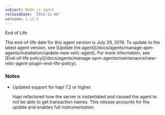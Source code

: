 ```yaml
---
subject: Node.js agent
releaseDate: '2014-11-06'
version: 1.13.2
---
```


End of Life

<Callout variant="important">
  The end-of-life date for this agent version is July 29, 2019. To update to the latest agent version, see [Update the agent](/docs/agents/manage-apm-agents/installation/update-new-relic-agent). For more information, see [End-of-life policy](/docs/agents/manage-apm-agents/maintenance/new-relic-agent-plugin-end-life-policy).
</Callout>

### Notes

* Updated support for hapi 7.2 or higher.

  Hapi refactored how the server is instantiated and caused the agent to not be able to get transaction names. This release accounts for the update and enables full instrumentation.
